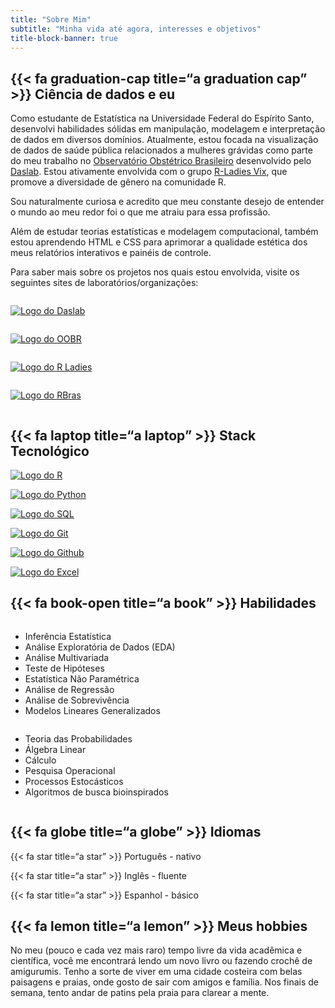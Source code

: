 ```yaml
---
title: "Sobre Mim"
subtitle: "Minha vida até agora, interesses e objetivos"
title-block-banner: true
---
```


## {{< fa graduation-cap title="a graduation cap" >}} Ciência de dados e eu

Como estudante de Estatística na Universidade Federal do Espírito Santo, desenvolvi habilidades sólidas em manipulação, modelagem e interpretação de dados em diversos domínios. Atualmente, estou focada na visualização de dados de saúde pública relacionados a mulheres grávidas como parte do meu trabalho no [Observatório Obstétrico Brasileiro](https://observatorioobstetricobr.org/) desenvolvido pelo [Daslab](https://daslab-ufes.github.io/). Estou ativamente envolvida com o grupo [R-Ladies Vix](https://rladies.org/), que promove a diversidade de gênero na comunidade R.

Sou naturalmente curiosa e acredito que meu constante desejo de entender o mundo ao meu redor foi o que me atraiu para essa profissão.

Além de estudar teorias estatísticas e modelagem computacional, também estou aprendendo HTML e CSS para aprimorar a qualidade estética dos meus relatórios interativos e painéis de controle.

Para saber mais sobre os projetos nos quais estou envolvida, visite os seguintes sites de laboratórios/organizações:

::: column-container
::: column
[<img src="images/daslab_logo.png" alt="Logo do Daslab" class="daslab_logo"/>](https://daslab-ufes.github.io/)
:::

::: column
[<img src="images/oobr_logo.png" alt="Logo do OOBR" class="oobr_logo"/>](https://observatorioobstetricobr.org/)
:::
:::

::: column-container
::: column
[<img src="images/r-ladiesvix_logo.png" alt="Logo do R Ladies" class="rladies_logo"/>](https://rladies.org/)
:::

::: column
[<img src="images/Rbras_2025_logo.png" alt="Logo do RBras" class="rbras_logo"/>](https://www.rbras.org.br/)
:::
:::

## {{< fa laptop title="a laptop" >}} Stack Tecnológico

::: column-container
::: column1
[<img src="images/R_logo.png" alt="Logo do R" class="r_logo"/>](https://www.r-project.org/)
:::

::: column1
[<img src="images/python_logo.png" alt="Logo do Python" class="python_logo"/>](https://www.python.org/)
:::

::: column1
[<img src="images/postgresql_logo.png" alt="Logo do SQL" class="sql_logo"/>](https://www.postgresql.org/)
:::
:::

::: column-container
::: column1
[<img src="images/git_logo.png" alt="Logo do Git" class="git_logo"/>](https://git-scm.com/)
:::

::: column1
[<img src="images/github_logo.png" alt="Logo do Github" class="github_logo"/>](https://www.github.com/)
:::

::: column1
[<img src="images/excel_logo.png" alt="Logo do Excel" class="excel_logo"/>](https://www.microsoft.com/en-us/microsoft-365/excel)
:::
:::

## {{< fa book-open title="a book" >}} Habilidades

::: column-container
::: column
-   Inferência Estatística
-   Análise Exploratória de Dados (EDA)
-   Análise Multivariada
-   Teste de Hipóteses
-   Estatística Não Paramétrica
-   Análise de Regressão
-   Análise de Sobrevivência
-   Modelos Lineares Generalizados
:::

::: column
-   Teoria das Probabilidades
-   Álgebra Linear
-   Cálculo
-   Pesquisa Operacional
-   Processos Estocásticos
-   Algoritmos de busca bioinspirados
:::
:::

## {{< fa globe title="a globe" >}} Idiomas

{{< fa star title="a star" >}} Português - nativo

{{< fa star title="a star" >}} Inglês - fluente

{{< fa star title="a star" >}} Espanhol - básico

## {{< fa lemon title="a lemon" >}} Meus hobbies

No meu (pouco e cada vez mais raro) tempo livre da vida acadêmica e científica, você me encontrará lendo um novo livro ou fazendo crochê de amigurumis. Tenho a sorte de viver em uma cidade costeira com belas paisagens e praias, onde gosto de sair com amigos e família. Nos finais de semana, tento andar de patins pela praia para clarear a mente.
